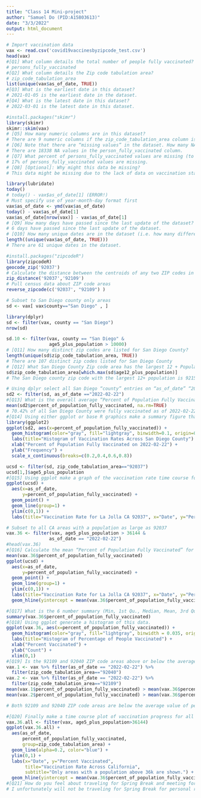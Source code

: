 ```yaml
---
title: "Class 14 Mini-project"
author: "Samuel Do (PID:A15803613)"
date: "3/3/2022"
output: html_document
---
```


```r
# Import vaccination data
vax <- read.csv('covid19vaccinesbyzipcode_test.csv')
head(vax)
#[Q1] What column details the total number of people fully vaccinated? 
# persons_fully_vaccinated
#[Q2] What column details the Zip code tabulation area? 
# zip_code_tabulation_area
list(unique(vax$as_of_date, TRUE))
#[Q3] What is the earliest date in this dataset? 
# 2021-01-05 is the earliest date in the dataset.
#[Q4] What is the latest date in this dataset? 
# 2022-03-01 is the latest date in this dataset.
```
```r
#install.packages("skimr")
library(skimr)
skimr::skim(vax)
# [Q5] How many numeric columns are in this dataset? 
# There are 9 numeric columns if the zip_code_tabulation_area column is not included. 
# [Q6] Note that there are “missing values” in the dataset. How many NA values there in the persons_fully_vaccinated column? 
# There are 18338 NA values in the person_fully_vaccinated column.
# [Q7] What percent of persons_fully_vaccinated values are missing (to 2 significant figures)? 
# 17% of persons_fully_vaccinated values are missing.
# [Q8] [Optional]: Why might this data be missing?
# This data might be missing due to the lack of data on vaccination statuses, which requires either voluntary responses or legal permission to collect.
```
```r
library(lubridate)
today()
# today() - vax$as_of_date[1] (ERROR!)
# Must specify use of year-month-day format first
vax$as_of_date <- ymd(vax$as_of_date)
today() - vax$as_of_date[1]
vax$as_of_date[nrow(vax)] - vax$as_of_date[1]
# [Q9] How many days have passed since the last update of the dataset? 
# 6 days have passed since the last update of the dataset.
# [Q10] How many unique dates are in the dataset (i.e. how many different dates are detailed)? 
length((unique(vax$as_of_date, TRUE)))
# There are 61 unique dates in the dataset.
```
```r
#install.packages("zipcodeR")
library(zipcodeR)
geocode_zip('92037')
# Calculate the distance between the centroids of any two ZIP codes in miles
zip_distance('92037','92109')
# Pull census data about ZIP code areas
reverse_zipcode(c('92037', "92109") )
```
```r
# Subset to San Diego county only areas
sd <- vax[ vax$county=="San Diego" , ]

library(dplyr)
sd <- filter(vax, county == "San Diego")
nrow(sd)

sd.10 <- filter(vax, county == "San Diego" &
                age5_plus_population > 10000)
# [Q11] How many distinct zip codes are listed for San Diego County? 
length(unique(sd$zip_code_tabulation_area, TRUE))
# There are 107 distinct zip codes listed for San Diego County
# [Q12] What San Diego County Zip code area has the largest 12 + Population in this dataset? 
sd$zip_code_tabulation_area[which.max(sd$age12_plus_population)]
# The San Diego county zip code with the largest 12+ population is 92154.
```
```r
# Using dplyr select all San Diego “county” entries on “as_of_date” “2022-02-22” 
sd2 <- filter(sd, as_of_date =="2022-02-22")
#[Q13] What is the overall average “Percent of Population Fully Vaccinated” value for all San Diego “County” as of “2022-02-22”?
mean(sd2$percent_of_population_fully_vaccinated, na.rm=TRUE)
# 70.42% of all San Diego County were fully vaccinated as of 2022-02-22.
#[Q14] Using either ggplot or base R graphics make a summary figure that shows the distribution of Percent of Population Fully Vaccinated values as of “2022-02-22”?
library(ggplot2)
ggplot(sd2, aes(x=percent_of_population_fully_vaccinated)) +
  geom_histogram(color="gray", fill="lightgray", binwidth=0.1, origin=0) +
  labs(title="Histogram of Vaccination Rates Across San Diego County") +
  xlab("Percent of Population Fully Vaccinated on 2022-02-22") +
  ylab("Frequency") +
  scale_x_continuous(breaks=c(0.2,0.4,0.6,0.8))
```
```r
ucsd <- filter(sd, zip_code_tabulation_area=="92037")
ucsd[1,]$age5_plus_population
#[Q15] Using ggplot make a graph of the vaccination rate time course for the 92037 ZIP code area
ggplot(ucsd) +
  aes(x=as_of_date,
      y=percent_of_population_fully_vaccinated) +
  geom_point() +
  geom_line(group=1) +
  ylim(c(0,1)) +
  labs(title="Vaccination Rate for La Jolla CA 92037", x="Date", y="Percent Vaccinated")
```
```r
# Subset to all CA areas with a population as large as 92037
vax.36 <- filter(vax, age5_plus_population > 36144 &
                as_of_date == "2022-02-22")
#head(vax.36)   
#[Q16] Calculate the mean “Percent of Population Fully Vaccinated” for ZIP code areas with a population as large as 92037 (La Jolla) as_of_date “2022-02-22”. Add this as a straight horizontal line to your plot from above with the geom_hline() function?
mean(vax.36$percent_of_population_fully_vaccinated)
ggplot(ucsd) +
  aes(x=as_of_date,
      y=percent_of_population_fully_vaccinated) +
  geom_point() +
  geom_line(group=1) +
  ylim(c(0,1)) +
  labs(title="Vaccination Rate for La Jolla CA 92037", x="Date", y="Percent Vaccinated")+
  geom_hline(yintercept = mean(vax.36$percent_of_population_fully_vaccinated), linetype='dashed')

#[Q17] What is the 6 number summary (Min, 1st Qu., Median, Mean, 3rd Qu., and Max) of the “Percent of Population Fully Vaccinated” values for ZIP code areas with a population as large as 92037 (La Jolla) as_of_date “2022-02-22”?
summary(vax.36$percent_of_population_fully_vaccinated)
#[Q18] Using ggplot generate a histogram of this data.
ggplot(vax.36, aes(x=percent_of_population_fully_vaccinated)) +
  geom_histogram(color="gray", fill="lightgray", binwidth = 0.035, origin=0) +
  labs(title="Histogram of Percentage of People Vaccinated") +
  xlab("Percent Vaccinated") +
  ylab("Count") +
  xlim(0,1)
#[Q19] Is the 92109 and 92040 ZIP code areas above or below the average value you calculated for all these above?
vax.1 <- vax %>% filter(as_of_date == "2022-02-22") %>%  
  filter(zip_code_tabulation_area=="92040") 
vax.2 <- vax %>% filter(as_of_date == "2022-02-22") %>%  
  filter(zip_code_tabulation_area=="92109")
mean(vax.1$percent_of_population_fully_vaccinated) > mean(vax.36$percent_of_population_fully_vaccinated)
mean(vax.2$percent_of_population_fully_vaccinated) > mean(vax.36$percent_of_population_fully_vaccinated)

# Both 92109 and 92040 ZIP code areas are below the average value of percent_of_population_fully_vaccinated as of 2022-02-22.

#[Q20] Finally make a time course plot of vaccination progress for all areas in the full dataset with a age5_plus_population > 36144.
vax.36.all <- filter(vax, age5_plus_population>36144)
ggplot(vax.36.all) +
  aes(as_of_date,
      percent_of_population_fully_vaccinated, 
      group=zip_code_tabulation_area) +
  geom_line(alpha=0.2, color="blue") +
  ylim(0,1) +
  labs(x="Date", y="Percent Vaccinated",
       title="Vaccination Rate Across California",
       subtitle="Only areas with a population above 36k are shown.") +
  geom_hline(yintercept = mean(vax.36$percent_of_population_fully_vaccinated), linetype="dashed")
#[Q21] How do you feel about traveling for Spring Break and meeting for in-person class afterwards?
# I unfortunately will not be traveling for Spring Break for personal reasons, but I am excited for in-person classes in the future!
```